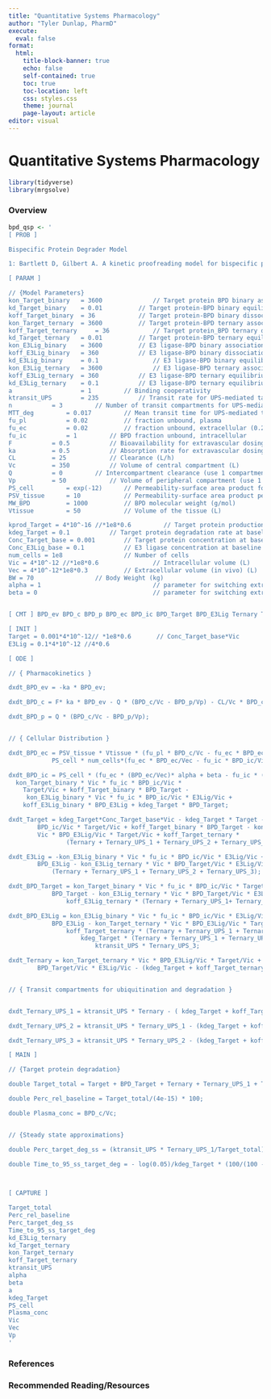 ---
title: "Quantitative Systems Pharmacology"
author: "Tyler Dunlap, PharmD"
execute:
  eval: false
format:
  html:
    title-block-banner: true
    echo: false
    self-contained: true
    toc: true
    toc-location: left
    css: styles.css
    theme: journal
    page-layout: article
editor: visual
---

# Quantitative Systems Pharmacology

```{r}
library(tidyverse)
library(mrgsolve)
```

### Overview

```{r}
bpd_qsp <- '
[ PROB ] 

Bispecific Protein Degrader Model

1: Bartlett D, Gilbert A. A kinetic proofreading model for bispecific protein degraders. Journal of Pharmacokinetics and Pharmacodynamics. 2020 Sept 21;.

[ PARAM ] 

// {Model Parameters}
kon_Target_binary  	= 3600      		// Target protein BPD binary association rate (L/umol/h)
kd_Target_binary 	= 0.01     		// Target protein-BPD binary equilibrium dissociation constant (umol/L)
koff_Target_binary 	= 36     		// Target protein-BPD binary dissociation rate (1/h)
kon_Target_ternary 	= 3600     		// Target protein-BPD ternary association rate (L/umol/h)
koff_Target_ternary 	= 36     		// Target protein_BPD ternary dissociation rate (1/h)
kd_Target_ternary 	= 0.01    		// Target protein-BPD ternary equilibrium dissociation constant
kon_E3Lig_binary 	= 3600     		// E3 ligase-BPD binary association rate (L/umol/h)
koff_E3Lig_binary 	= 360     		// E3 ligase-BPD binary dissociation constant (1/h)
kd_E3Lig_binary 	= 0.1       		// E3 ligase-BPD binary equilibrium dissociation constant (umol/L)
kon_E3Lig_ternary 	= 3600       		// E3 ligase-BPD ternary association rate (L/umol/h)
koff_E3Lig_ternary 	= 360    		// E3 ligase-BPD ternary equilibrium dissociation rate (1/h)
kd_E3Lig_ternary 	= 0.1     		// E3 ligase-BPD ternary equilibrium dissociation constant
a                	= 1			// Binding cooperativity
ktransit_UPS		= 235			// Transit rate for UPS-mediated target protein degradation 
n			= 3			// Number of transit compartments for UPS-mediated target protein degradation
MTT_deg			= 0.017 		// Mean transit time for UPS-mediated target protein degradation	(h)
fu_pl			= 0.02			// fraction unbound, plasma
fu_ec			= 0.02			// fraction unbound, extracellular (0.2 in vitro, 0.02 in vivo)
fu_ic			= 1			// BPD fraction unbound, intracellular
F			= 0.5			// Bioavailability for extravascular dosing
ka			= 0.5			// Absorption rate for extravascular dosing (1/h)
CL			= 25			// Clearance (L/h)
Vc			= 350  			// Volume of central compartment (L)
Q			= 0			// Intercompartment clearance (use 1 compartment for baseline simulations) -
Vp			= 50			// Volume of peripheral compartment (use 1 compartment for baseline simulations) 
PS_cell 		= exp(-12)		// Permeability-surface area product for cellular permeability (L/h)
PSV_tissue		= 10 			// Permeability-surface area product per tissue volume per tissue permeability (1/h)
MW_BPD			= 1000			// BPD molecular weight (g/mol)
Vtissue			= 50			// Volume of the tissue (L) 

kprod_Target = 4*10^-16 //*1e8*0.6         // Target protein production rate at baseline (4*10^-16) (umol/h)
kdeg_Target = 0.1			// Target protein degradation rate at baseline (1/h)
Conc_Target_base = 0.001		// Target protein concentration at baseline (umol/L)
Conc_E3Lig_base = 0.1			// E3 ligase concentration at baseline (umol/L)
num_cells = 1e8			        // Number of cells
Vic = 4*10^-12 //*1e8*0.6		        // Intracellular volume (L)
Vec = 4*10^-12*1e8*0.3			// Extracellular volume (in vivo) (L)
BW = 70					// Body Weight (kg)
alpha = 1                               // parameter for switching extracellular concentration between fixed (alpha=0, beta = extracellular concentration, nM) and PK-driven 
beta = 0                                // parameter for switching extracellular concentration between fixed and PK-driven (alpha = 1, beta =0)


[ CMT ] BPD_ev BPD_c BPD_p BPD_ec BPD_ic BPD_Target BPD_E3Lig Ternary Ternary_UPS_1 Ternary_UPS_2 Ternary_UPS_3

[ INIT ]
Target = 0.001*4*10^-12// *1e8*0.6       // Conc_Target_base*Vic 
E3Lig = 0.1*4*10^-12 //4*0.6

[ ODE ]

// { Pharmacokinetics }

dxdt_BPD_ev = -ka * BPD_ev;

dxdt_BPD_c = F* ka * BPD_ev - Q * (BPD_c/Vc - BPD_p/Vp) - CL/Vc * BPD_c;

dxdt_BPD_p = Q * (BPD_c/Vc - BPD_p/Vp);


// { Cellular Distribution }

dxdt_BPD_ec = PSV_tissue * Vtissue * (fu_pl * BPD_c/Vc - fu_ec * BPD_ec/Vec) -
        	PS_cell * num_cells*(fu_ec * BPD_ec/Vec - fu_ic * BPD_ic/Vic);

dxdt_BPD_ic = PS_cell * (fu_ec * (BPD_ec/Vec)* alpha + beta - fu_ic * (BPD_ic/Vic)) -
  kon_Target_binary * Vic * fu_ic * BPD_ic/Vic *
	Target/Vic + koff_Target_binary * BPD_Target -
	 kon_E3Lig_binary * Vic * fu_ic * BPD_ic/Vic * E3Lig/Vic +
	koff_E3Lig_binary * BPD_E3Lig + kdeg_Target * BPD_Target;

dxdt_Target = kdeg_Target*Conc_Target_base*Vic - kdeg_Target * Target - kon_Target_binary * Vic * fu_ic *
		BPD_ic/Vic * Target/Vic + koff_Target_binary * BPD_Target - kon_Target_ternary *
		Vic * BPD_E3Lig/Vic * Target/Vic + koff_Target_ternary * 
				(Ternary + Ternary_UPS_1 + Ternary_UPS_2 + Ternary_UPS_3);

dxdt_E3Lig = -kon_E3Lig_binary * Vic * fu_ic * BPD_ic/Vic * E3Lig/Vic + koff_E3Lig_binary *
		BPD_E3Lig - kon_E3Lig_ternary * Vic * BPD_Target/Vic * E3Lig/Vic + koff_E3Lig_ternary *
			(Ternary + Ternary_UPS_1 + Ternary_UPS_2 + Ternary_UPS_3);

dxdt_BPD_Target = kon_Target_binary * Vic * fu_ic * BPD_ic/Vic * Target/Vic - koff_Target_binary *
			BPD_Target - kon_E3Lig_ternary * Vic * BPD_Target/Vic * E3Lig/Vic +
				koff_E3Lig_ternary * (Ternary + Ternary_UPS_1+ Ternary_UPS_2 + Ternary_UPS_3) - kdeg_Target * BPD_Target;

dxdt_BPD_E3Lig = kon_E3Lig_binary * Vic * fu_ic * BPD_ic/Vic * E3Lig/Vic - koff_E3Lig_binary *
			BPD_E3Lig - kon_Target_ternary * Vic * BPD_E3Lig/Vic * Target/Vic +
				koff_Target_ternary * (Ternary + Ternary_UPS_1 + Ternary_UPS_2 + Ternary_UPS_3) +
					kdeg_Target * (Ternary + Ternary_UPS_1 + Ternary_UPS_2 + Ternary_UPS_3) +
						ktransit_UPS * Ternary_UPS_3;

dxdt_Ternary = kon_Target_ternary * Vic * BPD_E3Lig/Vic * Target/Vic + kon_E3Lig_ternary * Vic *
		BPD_Target/Vic * E3Lig/Vic - (kdeg_Target + koff_Target_ternary + koff_E3Lig_ternary + ktransit_UPS) * Ternary;


// { Transit compartments for ubiquitination and degradation }


dxdt_Ternary_UPS_1 = ktransit_UPS * Ternary - ( kdeg_Target + koff_Target_ternary + koff_E3Lig_ternary + ktransit_UPS) * (Ternary_UPS_1);

dxdt_Ternary_UPS_2 = ktransit_UPS * Ternary_UPS_1 - (kdeg_Target + koff_Target_ternary + koff_E3Lig_ternary + ktransit_UPS) * (Ternary_UPS_2); 

dxdt_Ternary_UPS_3 = ktransit_UPS * Ternary_UPS_2 - (kdeg_Target + koff_Target_ternary + koff_E3Lig_ternary + ktransit_UPS) * (Ternary_UPS_3);

[ MAIN ]

// {Target protein degradation}

double Target_total = Target + BPD_Target + Ternary + Ternary_UPS_1 + Ternary_UPS_2 + Ternary_UPS_3;

double Perc_rel_baseline = Target_total/(4e-15) * 100;

double Plasma_conc = BPD_c/Vc;


// {Steady state approximations}

double Perc_target_deg_ss = (ktransit_UPS * Ternary_UPS_1/Target_total)/(kdeg_Target + ktransit_UPS * Ternary_UPS_1/Target_total) * 100;

double Time_to_95_ss_target_deg = - log(0.05)/kdeg_Target * (100/(100 - Perc_target_deg_ss));
		


[ CAPTURE ] 

Target_total 
Perc_rel_baseline 
Perc_target_deg_ss 
Time_to_95_ss_target_deg 
kd_E3Lig_ternary
kd_Target_ternary
kon_Target_ternary
koff_Target_ternary 
ktransit_UPS
alpha
beta
a
kdeg_Target
PS_cell
Plasma_conc
Vic
Vec
Vp
'
```

### References

### Recommended Reading/Resources
